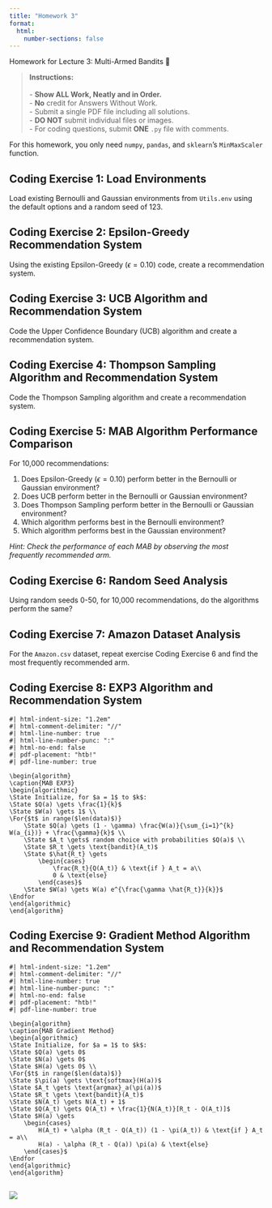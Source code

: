 ```yaml
---
title: "Homework 3"
format:
  html:
    number-sections: false
---
```


::: {.callout-note appearance="simple" icon=false}
Homework for Lecture 3: Multi-Armed Bandits 📝
:::

> **Instructions:** <br> 
> <br>
> - **Show ALL Work, Neatly and in Order.** <br>
> - **No** credit for Answers Without Work. <br>
> - Submit a single PDF file including all solutions. <br>
> - **DO NOT** submit individual files or images. <br>
> - For coding questions, submit **ONE** `.py` file with comments. <br>

::: {.callout-note}
For this homework, you only need `numpy`, `pandas`, and `sklearn`'s `MinMaxScaler` function.
:::

## Coding Exercise 1: Load Environments
Load existing Bernoulli and Gaussian environments from `Utils.env` using the default options and a random seed of 123.

## Coding Exercise 2: Epsilon-Greedy Recommendation System
Using the existing Epsilon-Greedy ($\epsilon = 0.10$) code, create a recommendation system.

## Coding Exercise 3: UCB Algorithm and Recommendation System
Code the Upper Confidence Boundary (UCB) algorithm and create a recommendation system.

## Coding Exercise 4: Thompson Sampling Algorithm and Recommendation System
Code the Thompson Sampling algorithm and create a recommendation system.

## Coding Exercise 5: MAB Algorithm Performance Comparison
For 10,000 recommendations:

1. Does Epsilon-Greedy ($\epsilon = 0.10$) perform better in the Bernoulli or Gaussian environment?
2. Does UCB perform better in the Bernoulli or Gaussian environment?
3. Does Thompson Sampling perform better in the Bernoulli or Gaussian environment?
4. Which algorithm performs best in the Bernoulli environment?
5. Which algorithm performs best in the Gaussian environment?

*Hint: Check the performance of each MAB by observing the most frequently recommended arm.*

## Coding Exercise 6: Random Seed Analysis
Using random seeds 0-50, for 10,000 recommendations, do the algorithms perform the same?

## Coding Exercise 7: Amazon Dataset Analysis
For the `Amazon.csv` dataset, repeat exercise Coding Exercise 6 and find the most frequently recommended arm.

## Coding Exercise 8: EXP3 Algorithm and Recommendation System

```pseudocode
#| html-indent-size: "1.2em"
#| html-comment-delimiter: "//"
#| html-line-number: true
#| html-line-number-punc: ":"
#| html-no-end: false
#| pdf-placement: "htb!"
#| pdf-line-number: true

\begin{algorithm}
\caption{MAB EXP3}
\begin{algorithmic}
\State Initialize, for $a = 1$ to $k$:
\State $Q(a) \gets \frac{1}{k}$
\State $W(a) \gets 1$ \\
\For{$t$ in range($len(data)$)}
    \State $Q(a) \gets (1 - \gamma) \frac{W(a)}{\sum_{i=1}^{k} W(a_{i})} + \frac{\gamma}{k}$ \\
    \State $A_t \gets$ random choice with probabilities $Q(a)$ \\
    \State $R_t \gets \text{bandit}(A_t)$
    \State $\hat{R_t} \gets
        \begin{cases}
            \frac{R_t}{Q(A_t)} & \text{if } A_t = a\\
            0 & \text{else}
        \end{cases}$
    \State $W(a) \gets W(a) e^{\frac{\gamma \hat{R_t}}{k}}$
\Endfor
\end{algorithmic}
\end{algorithm}
```

## Coding Exercise 9: Gradient Method Algorithm and Recommendation System

```pseudocode
#| html-indent-size: "1.2em"
#| html-comment-delimiter: "//"
#| html-line-number: true
#| html-line-number-punc: ":"
#| html-no-end: false
#| pdf-placement: "htb!"
#| pdf-line-number: true

\begin{algorithm}
\caption{MAB Gradient Method}
\begin{algorithmic}
\State Initialize, for $a = 1$ to $k$:
\State $Q(a) \gets 0$
\State $N(a) \gets 0$
\State $H(a) \gets 0$ \\
\For{$t$ in range($len(data)$)}
\State $\pi(a) \gets \text{softmax}(H(a))$
\State $A_t \gets \text{argmax}_a(\pi(a))$
\State $R_t \gets \text{bandit}(A_t)$
\State $N(A_t) \gets N(A_t) + 1$
\State $Q(A_t) \gets Q(A_t) + \frac{1}{N(A_t)}[R_t - Q(A_t)]$
\State $H(a) \gets
    \begin{cases}
        H(A_t) + \alpha (R_t - Q(A_t)) (1 - \pi(A_t)) & \text{if } A_t = a\\
        H(a) - \alpha (R_t - Q(a)) \pi(a) & \text{else}
    \end{cases}$
\Endfor
\end{algorithmic}
\end{algorithm}
```

## [![](https://colab.research.google.com/assets/colab-badge.svg)](https://colab.research.google.com/drive/1B9ko8fJaSFJRbbK493zTUCjI-uBFGla7#scrollTo=sp5yXpnFeSrp)
